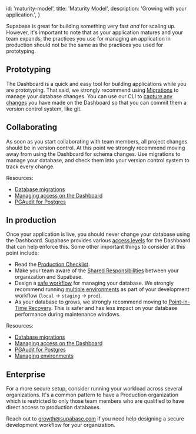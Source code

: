 
  id: 'maturity-model',
  title: 'Maturity Model',
  description: 'Growing with your application.',
}

Supabase is great for building something very fast _and_ for scaling up. However, it's important to note that as your application matures and your team expands, the practices you use for managing an application in production should not be the same as the practices you used for prototyping.

## Prototyping

The Dashboard is a quick and easy tool for building applications while you are prototyping. That said, we strongly recommend using [Migrations](/docs/guides/getting-started/local-development#database-migrations) to manage your database changes. You can use our CLI to [capture any changes](/docs/reference/cli/supabase-db-diff) you have made on the Dashboard so that you can commit them a version control system, like git.

## Collaborating

As soon as you start collaborating with team members, all project changes should be in version control. At this point we strongly recommend moving away from using the Dashboard for schema changes. Use migrations to manage your database, and check them into your version control system to track every change.

Resources:

- [Database migrations](/docs/guides/getting-started/local-development#database-migrations)
- [Managing access on the Dashboard](/docs/guides/platform/access-control)
- [PGAudit for Postgres](/docs/guides/database/extensions/pgaudit)

## In production

Once your application is live, you should never change your database using the Dashboard. Supabase provides various [access levels](https://supabase.com/docs/guides/platform/access-control) for the Dashboard that can help enforce this. Some other important things to consider at this point include:

- Read the [Production Checklist](/docs/guides/platform/going-into-prod).
- Make your team aware of the [Shared Responsibilities](/docs/guides/platform/shared-responsibility-model) between your organization and Supabase.
- Design a [safe workflow](https://supabase.com/docs/guides/platform/shared-responsibility-model#you-decide-your-own-workflow) for managing your database. We strongly recommend running [multiple environments](/docs/guides/cli/managing-environments) as part of your development workflow (`local` -> `staging` -> `prod`).
- As your database to grows, we strongly recommend moving to [Point-in-Time Recovery](/docs/guides/platform/backups#point-in-time-recovery). This is safer and has less impact on your database performance during maintenance windows.

Resources:

- [Database migrations](/docs/guides/getting-started/local-development#database-migrations)
- [Managing access on the Dashboard](/docs/guides/platform/access-control)
- [PGAudit for Postgres](/docs/guides/database/extensions/pgaudit)
- [Managing environments](/docs/guides/cli/managing-environments)

## Enterprise

For a more secure setup, consider running your workload across several organizations. It's a common pattern to have a Production organization which is restricted to only those team members who are qualified to have direct access to production databases.

Reach out to [growth@supabase.com](mailto:growth@supabase.com) if you need help designing a secure development workflow for your organization.


